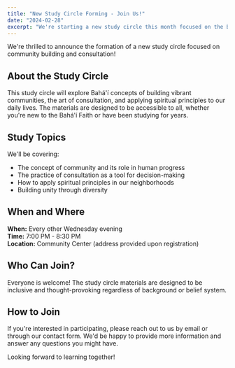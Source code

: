 ```yaml
---
title: "New Study Circle Forming - Join Us!"
date: "2024-02-28"
excerpt: "We're starting a new study circle this month focused on the Bahá'í writings on community building and consultation."
---
```


We're thrilled to announce the formation of a new study circle focused on community building and consultation!

## About the Study Circle

This study circle will explore Bahá'í concepts of building vibrant communities, the art of consultation, and applying spiritual principles to our daily lives. The materials are designed to be accessible to all, whether you're new to the Bahá'í Faith or have been studying for years.

## Study Topics

We'll be covering:
- The concept of community and its role in human progress
- The practice of consultation as a tool for decision-making
- How to apply spiritual principles in our neighborhoods
- Building unity through diversity

## When and Where

**When:** Every other Wednesday evening  
**Time:** 7:00 PM - 8:30 PM  
**Location:** Community Center (address provided upon registration)

## Who Can Join?

Everyone is welcome! The study circle materials are designed to be inclusive and thought-provoking regardless of background or belief system.

## How to Join

If you're interested in participating, please reach out to us by email or through our contact form. We'd be happy to provide more information and answer any questions you might have.

Looking forward to learning together!

